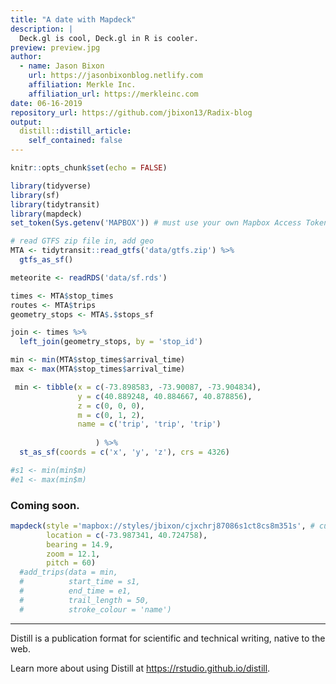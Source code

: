 ---
title: "A date with Mapdeck"
description: |
  Deck.gl is cool, Deck.gl in R is cooler.
preview: preview.jpg
author:
  - name: Jason Bixon
    url: https://jasonbixonblog.netlify.com
    affiliation: Merkle Inc.
    affiliation_url: https://merkleinc.com
date: 06-16-2019
repository_url: https://github.com/jbixon13/Radix-blog
output:
  distill::distill_article:
    self_contained: false
---

```{r setup, include=FALSE}
knitr::opts_chunk$set(echo = FALSE)
```

```{r}
library(tidyverse)
library(sf)
library(tidytransit)
library(mapdeck)
set_token(Sys.getenv('MAPBOX')) # must use your own Mapbox Access Token if reproducing
```

```{r}
# read GTFS zip file in, add geo 
MTA <- tidytransit::read_gtfs('data/gtfs.zip') %>% 
  gtfs_as_sf()
```


```{r}
meteorite <- readRDS('data/sf.rds')
```


```{r}
times <- MTA$stop_times
routes <- MTA$trips
geometry_stops <- MTA$.$stops_sf
```

```{r}
join <- times %>% 
  left_join(geometry_stops, by = 'stop_id')
```

```{r}
min <- min(MTA$stop_times$arrival_time)
max <- max(MTA$stop_times$arrival_time)
```

```{r}
 min <- tibble(x = c(-73.898583, -73.90087, -73.904834),
               y = c(40.889248, 40.884667, 40.878856),
               z = c(0, 0, 0),
               m = c(0, 1, 2),
               name = c('trip', 'trip', 'trip')
               
                   ) %>% 
  st_as_sf(coords = c('x', 'y', 'z'), crs = 4326)

#s1 <- min(min$m)
#e1 <- max(min$m)
```

### Coming soon.

```{r layout='l-page', fig.height=4, out.width='100%', fig.align='center'} 
mapdeck(style ='mapbox://styles/jbixon/cjxchrj87086s1ct8cs8m351s', # customized map with buildings added
        location = c(-73.987341, 40.724758),
        bearing = 14.9,
        zoom = 12.1,
        pitch = 60) 
  #add_trips(data = min,
  #          start_time = s1,
  #          end_time = e1,
  #          trail_length = 50,
  #          stroke_colour = 'name')
```

***

Distill is a publication format for scientific and technical writing, native to the web.

Learn more about using Distill at <https://rstudio.github.io/distill>.

